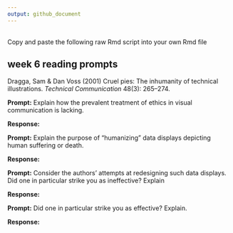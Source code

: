 ```yaml
---
output: github_document
---
```


<br>
Copy and paste the following raw Rmd script into your own Rmd file

## week 6 reading prompts  

Dragga, Sam & Dan Voss (2001) Cruel pies: The inhumanity of technical
illustrations. *Technical Communication* 48(3): 265--274.

**Prompt:** Explain how the prevalent treatment of ethics in visual communication is lacking.

**Response:** 


**Prompt:** Explain the purpose of "humanizing" data displays depicting human suffering or death. 

**Response:**  


**Prompt:**  Consider the authors' attempts at redesigning such data displays. Did one in particular strike you as ineffective? Explain    

**Response:** 


**Prompt:**  Did one in particular strike you as effective? Explain. 


**Response:** 
